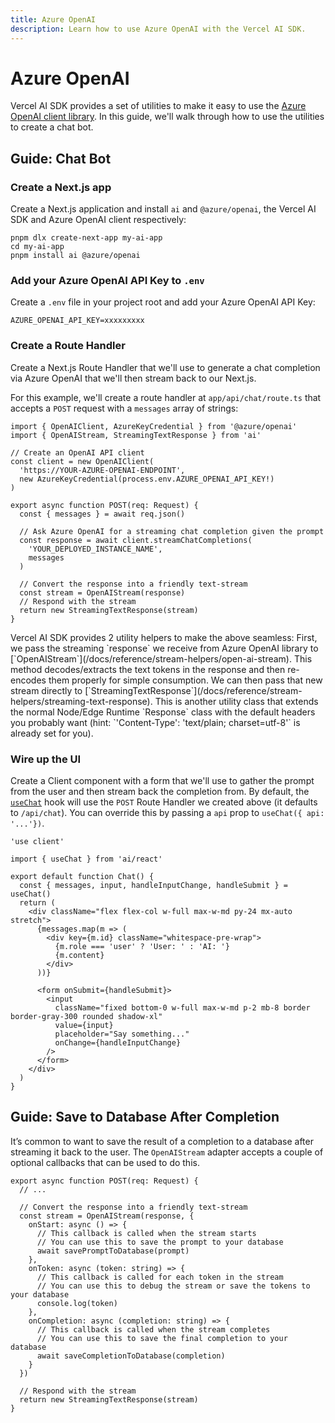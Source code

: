 ```yaml
---
title: Azure OpenAI
description: Learn how to use Azure OpenAI with the Vercel AI SDK.
---
```


# Azure OpenAI

Vercel AI SDK provides a set of utilities to make it easy to use the [Azure OpenAI client library](https://learn.microsoft.com/en-us/javascript/api/overview/azure/openai-readme?view=azure-node-preview). In this guide, we'll walk through how to use the utilities to create a chat bot.

## Guide: Chat Bot

<Steps>

### Create a Next.js app

Create a Next.js application and install `ai` and `@azure/openai`, the Vercel AI SDK and Azure OpenAI client respectively:

```shell
pnpm dlx create-next-app my-ai-app
cd my-ai-app
pnpm install ai @azure/openai
```

### Add your Azure OpenAI API Key to `.env`

Create a `.env` file in your project root and add your Azure OpenAI API Key:

```shell file='.env'
AZURE_OPENAI_API_KEY=xxxxxxxxx
```

### Create a Route Handler

Create a Next.js Route Handler that we'll use to generate a chat completion via Azure OpenAI that we'll then stream back to our Next.js.

For this example, we'll create a route handler at `app/api/chat/route.ts` that accepts a `POST` request with a `messages` array of strings:

```tsx file='app/api/chat/route.ts' showLineNumbers
import { OpenAIClient, AzureKeyCredential } from '@azure/openai'
import { OpenAIStream, StreamingTextResponse } from 'ai'

// Create an OpenAI API client
const client = new OpenAIClient(
  'https://YOUR-AZURE-OPENAI-ENDPOINT',
  new AzureKeyCredential(process.env.AZURE_OPENAI_API_KEY!)
)

export async function POST(req: Request) {
  const { messages } = await req.json()

  // Ask Azure OpenAI for a streaming chat completion given the prompt
  const response = await client.streamChatCompletions(
    'YOUR_DEPLOYED_INSTANCE_NAME',
    messages
  )

  // Convert the response into a friendly text-stream
  const stream = OpenAIStream(response)
  // Respond with the stream
  return new StreamingTextResponse(stream)
}
```

<Note>
  Vercel AI SDK provides 2 utility helpers to make the above seamless: First, we
  pass the streaming `response` we receive from Azure OpenAI library to
  [`OpenAIStream`](/docs/reference/stream-helpers/open-ai-stream). This method
  decodes/extracts the text tokens in the response and then re-encodes them
  properly for simple consumption. We can then pass that new stream directly to
  [`StreamingTextResponse`](/docs/reference/stream-helpers/streaming-text-response).
  This is another utility class that extends the normal Node/Edge Runtime
  `Response` class with the default headers you probably want (hint:
  `'Content-Type': 'text/plain; charset=utf-8'` is already set for you).
</Note>

### Wire up the UI

Create a Client component with a form that we'll use to gather the prompt from the user and then stream back the completion from.
By default, the [`useChat`](/docs/reference/ai-sdk-ui/use-chat) hook will use the `POST` Route Handler we created above (it defaults to `/api/chat`). You can override this by passing a `api` prop to `useChat({ api: '...'})`.

```tsx filename="app/page.tsx" showLineNumbers
'use client'

import { useChat } from 'ai/react'

export default function Chat() {
  const { messages, input, handleInputChange, handleSubmit } = useChat()
  return (
    <div className="flex flex-col w-full max-w-md py-24 mx-auto stretch">
      {messages.map(m => (
        <div key={m.id} className="whitespace-pre-wrap">
          {m.role === 'user' ? 'User: ' : 'AI: '}
          {m.content}
        </div>
      ))}

      <form onSubmit={handleSubmit}>
        <input
          className="fixed bottom-0 w-full max-w-md p-2 mb-8 border border-gray-300 rounded shadow-xl"
          value={input}
          placeholder="Say something..."
          onChange={handleInputChange}
        />
      </form>
    </div>
  )
}
```

</Steps>

## Guide: Save to Database After Completion

It’s common to want to save the result of a completion to a database after streaming it back to the user. The `OpenAIStream` adapter accepts a couple of optional callbacks that can be used to do this.

```tsx filename="app/api/completion/route.ts" showLineNumbers
export async function POST(req: Request) {
  // ...

  // Convert the response into a friendly text-stream
  const stream = OpenAIStream(response, {
    onStart: async () => {
      // This callback is called when the stream starts
      // You can use this to save the prompt to your database
      await savePromptToDatabase(prompt)
    },
    onToken: async (token: string) => {
      // This callback is called for each token in the stream
      // You can use this to debug the stream or save the tokens to your database
      console.log(token)
    },
    onCompletion: async (completion: string) => {
      // This callback is called when the stream completes
      // You can use this to save the final completion to your database
      await saveCompletionToDatabase(completion)
    }
  })

  // Respond with the stream
  return new StreamingTextResponse(stream)
}
```
